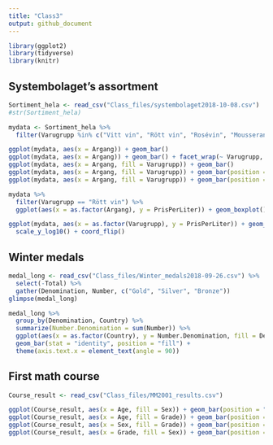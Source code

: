 ```yaml
---
title: "Class3"
output: github_document
---
```


```r
library(ggplot2)
library(tidyverse)
library(knitr)
```

## Systembolaget’s assortment
```r
Sortiment_hela <- read_csv("Class_files/systembolaget2018-10-08.csv")
#str(Sortiment_hela)

mydata <- Sortiment_hela %>%
  filter(Varugrupp %in% c("Vitt vin", "Rött vin", "Rosévin", "Mousserande vin"), Argang %in% c(2011:2018))

ggplot(mydata, aes(x = Argang)) + geom_bar()
ggplot(mydata, aes(x = Argang)) + geom_bar() + facet_wrap(~ Varugrupp, scale = "free_y")
ggplot(mydata, aes(x = Argang, fill = Varugrupp)) + geom_bar()
ggplot(mydata, aes(x = Argang, fill = Varugrupp)) + geom_bar(position = "dodge")
ggplot(mydata, aes(x = Argang, fill = Varugrupp)) + geom_bar(position = "fill")

mydata %>%
  filter(Varugrupp == "Rött vin") %>%
  ggplot(aes(x = as.factor(Argang), y = PrisPerLiter)) + geom_boxplot() + ggtitle("Red wines")

ggplot(mydata, aes(x = as.factor(Varugrupp), y = PrisPerLiter)) + geom_boxplot() + 
  scale_y_log10() + coord_flip()
```

## Winter medals
```r
medal_long <- read_csv("Class_files/Winter_medals2018-09-26.csv") %>% 
  select(-Total) %>% 
  gather(Denomination, Number, c("Gold", "Silver", "Bronze"))
glimpse(medal_long)

medal_long %>%
  group_by(Denomination, Country) %>%
  summarize(Number.Denomination = sum(Number)) %>%
  ggplot(aes(x = as.factor(Country), y = Number.Denomination, fill = Denomination)) + 
  geom_bar(stat = "identity", position = "fill") +
  theme(axis.text.x = element_text(angle = 90))
```

## First math course
```r
Course_result <- read_csv("Class_files/MM2001_results.csv")

ggplot(Course_result, aes(x = Age, fill = Sex)) + geom_bar(position = "fill")
ggplot(Course_result, aes(x = Age, fill = Grade)) + geom_bar(position = "fill")
ggplot(Course_result, aes(x = Sex, fill = Grade)) + geom_bar(position = "fill")
ggplot(Course_result, aes(x = Grade, fill = Sex)) + geom_bar(position = "fill")
```


